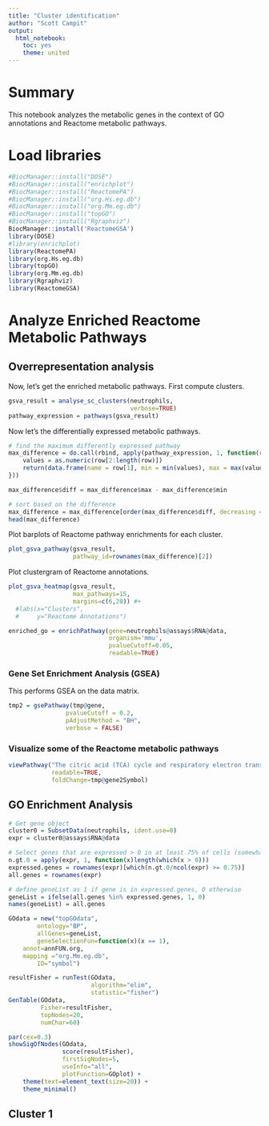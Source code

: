 ```yaml
---
title: "Cluster identification"
author: "Scott Campit"
output: 
  html_notebook:
    toc: yes
    theme: united
---
```


# Summary
This notebook analyzes the metabolic genes in the context of GO annotations and Reactome metabolic pathways.

# Load libraries
```r
#BiocManager::install("DOSE")
#BiocManager::install("enrichplot")
#BiocManager::install("ReactomePA")
#BiocManager::install("org.Hs.eg.db")
#BiocManager::install("org.Mm.eg.db")
#BiocManager::install("topGO")
#BiocManager::install("Rgraphviz")
BiocManager::install('ReactomeGSA')
library(DOSE)
#library(enrichplot)
library(ReactomePA)
library(org.Hs.eg.db)
library(topGO)
library(org.Mm.eg.db)
library(Rgraphviz)
library(ReactomeGSA)
```

# Analyze Enriched Reactome Metabolic Pathways

## Overrepresentation analysis
Now, let's get the enriched metabolic pathways. First compute clusters.
```r
gsva_result = analyse_sc_clusters(neutrophils, 
                                  verbose=TRUE)
pathway_expression = pathways(gsva_result)
```

Now let's the differentially expressed metabolic pathways.
```r
# find the maximum differently expressed pathway
max_difference = do.call(rbind, apply(pathway_expression, 1, function(row) {
    values = as.numeric(row[2:length(row)])
    return(data.frame(name = row[1], min = min(values), max = max(values)))
}))

max_difference$diff = max_difference$max - max_difference$min

# sort based on the difference
max_difference = max_difference[order(max_difference$diff, decreasing = T), ]
head(max_difference)
```

Plot barplots of Reactome pathway enrichments for each cluster.
```r
plot_gsva_pathway(gsva_result,
                  pathway_id=rownames(max_difference)[2])
```

Plot clustergram of Reactome annotations.
```r
plot_gsva_heatmap(gsva_result, 
                  max_pathways=15, 
                  margins=c(6,20)) #+
  #labs(x="Clusters", 
  #     y="Reactome Annotations")
```


```r
enriched_go = enrichPathway(gene=neutrophils@assays$RNA@data, 
                            organism='mmu',
                            pvalueCutoff=0.05, 
                            readable=TRUE)
```

### Gene Set Enrichment Analysis (GSEA)
This performs GSEA on the data matrix.
```r
tmp2 = gsePathway(tmp@gene, 
                pvalueCutoff = 0.2,
                pAdjustMethod = "BH", 
                verbose = FALSE)
```

### Visualize some of the Reactome metabolic pathways
```r
viewPathway("The citric acid (TCA) cycle and respiratory electron transport",
            readable=TRUE,
            foldChange=tmp@gene2Symbol)
```

## GO Enrichment Analysis
```r
# Get gene object
cluster0 = SubsetData(neutrophils, ident.use=0)
expr = cluster0@assays$RNA@data

# Select genes that are expressed > 0 in at least 75% of cells (somewhat arbitrary definition)
n.gt.0 = apply(expr, 1, function(x)length(which(x > 0)))
expressed.genes = rownames(expr)[which(n.gt.0/ncol(expr) >= 0.75)]
all.genes = rownames(expr)

# define geneList as 1 if gene is in expressed.genes, 0 otherwise
geneList = ifelse(all.genes %in% expressed.genes, 1, 0)
names(geneList) = all.genes

GOdata = new("topGOdata",
		ontology="BP", 
		allGenes=geneList,
		geneSelectionFun=function(x)(x == 1),
    annot=annFUN.org, 
    mapping ="org.Mm.eg.db", 
		ID="symbol")

resultFisher = runTest(GOdata, 
                       algorithm="elim", 
                       statistic="fisher")
GenTable(GOdata, 
         Fisher=resultFisher, 
         topNodes=20, 
         numChar=60)

par(cex=0.3)
showSigOfNodes(GOdata, 
               score(resultFisher), 
               firstSigNodes=5,
               useInfo="all",
               plotFunction=GOplot) + 
    theme(text=element_text(size=20)) +
    theme_minimal()

```
## Cluster 1